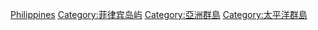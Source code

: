 [[Category:各國群島|Philippines]]
[[Category:菲律宾岛屿|Category:菲律宾岛屿]]
[[Category:亞洲群島|Category:亞洲群島]]
[[Category:太平洋群島|Category:太平洋群島]]